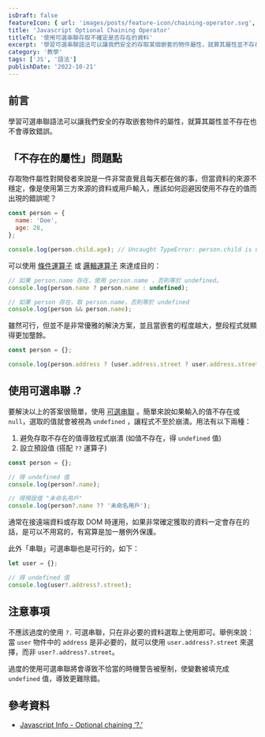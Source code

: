```yaml
---
isDraft: false
featureIcon: { url: 'images/posts/feature-icon/chaining-operator.svg', alt: '一個點和問號(可選串聯)符號' }
title: 'Javascript Optional Chaining Operator'
titleTC: '使用可選串聯存取不確定是否存在的資料'
excerpt: '學習可選串聯語法可以讓我們安全的存取某個嵌套的物件屬性，就算其屬性並不存在也不會導致錯誤。 '
category: '教學'
tags: ['JS', '語法']
publishDate: '2022-10-21'
---
```


## 前言

學習可選串聯語法可以讓我們安全的存取嵌套物件的屬性，就算其屬性並不存在也不會導致錯誤。

## 「不存在的屬性」問題點

存取物件屬性對開發者來說是一件非常直覺且每天都在做的事，但當資料的來源不穩定，像是使用第三方來源的資料或用戶輸入，應該如何迴避因使用不存在的值而出現的錯誤呢？

```javascript
const person = {
  name: 'Doe',
  age: 28,
};

console.log(person.child.age); // Uncaught TypeError: person.child is undefined
```

可以使用 [條件運算子](https://developer.mozilla.org/zh-TW/docs/Web/JavaScript/Reference/Operators/Conditional_Operator) 或 [邏輯運算子](https://developer.mozilla.org/en-US/docs/Web/JavaScript/Reference/Operators/Logical_AND) 來達成目的：

```javascript
// 如果 person.name 存在，使用 person.name ，否則等於 undefined。
console.log(person.name ? person.name : undefined);

// 如果 person 存在，取 person.name，否則等於 undefined
console.log(person && person.name);
```

雖然可行，但並不是非常優雅的解決方案，並且當嵌套的程度越大，整段程式就顯得更加壟餘。

```javascript
const person = {};

console.log(person.address ? (user.address.street ? user.address.street.name : null) : null);
```

## 使用可選串聯 .?

要解決以上的答案很簡單，使用 [可選串聯](https://developer.mozilla.org/zh-TW/docs/Web/JavaScript/Reference/Operators/Optional_chaining) 。簡單來說如果輸入的值不存在或 `null`，選取的值就會被視為 `undefined` ，讓程式不至於崩潰。用法有以下兩種：

1. 避免存取不存在的值導致程式崩潰 (如值不存在，得 `undefined` 值)
2. 設立預設值 (搭配 `??` 運算子)

```javascript
const person = {};

// 得 undefined 值
console.log(person?.name);

// 得預設值 "未命名用戶"
console.log(person?.name ?? '未命名用戶');
```

通常在接遠端資料或存取 DOM 時運用，如果非常確定獲取的資料一定會存在的話，是可以不用寫的，有寫算是加一層例外保護。

此外「串聯」可選串聯也是可行的，如下：

```javascript
let user = {};

// 得 undefined 值
console.log(user?.address?.street);
```

## 注意事項

不應該過度的使用 `?.` 可選串聯，只在非必要的資料選取上使用即可。舉例來說：當 `user` 物件中的 `address` 是非必要的，就可以使用 `user.address?.street` 來選擇，而非 `user?.address?.street`。

過度的使用可選串聯將會導致不恰當的時機警告被壓制，使變數被填充成 `undefined` 值，導致更難除錯。

## 參考資料

- [Javascript Info - Optional chaining ‘?.’](https://javascript.info/optional-chaining)
